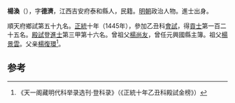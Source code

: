 '''楊渙'''（{{bd|1404年||？}}），字'''德濟'''，江西吉安府泰和縣人，民籍。[[明朝|明朝]]政治人物。進士出身。

順天府鄉試第五十九名。[[正统_(年号)|正統]]十年（1445年），參加乙丑科[[會試|會試]]，得[[貢士|貢士]]第一百二十五名。[[殿試|殿試]]登[[進士|進士]]第三甲第十六名。曾祖父[[楊尚友|楊尚友]]，曾任元興國縣主簿。祖父[[楊景雲|楊景雲]]。父亲[[楊復環|楊復環]]<ref>《天一阁藏明代科举录选刊·登科录》（《正統十年乙丑科殿試金榜》）</ref>。

==参考==
{{reflist}}
{{明朝人物小作品}}
{{正統十年乙丑科殿試金榜}}